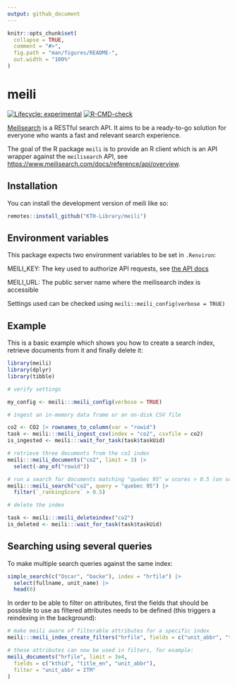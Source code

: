 ```yaml
---
output: github_document
---
```


<!-- README.md is generated from README.Rmd. Please edit that file -->

```r
knitr::opts_chunk$set(
  collapse = TRUE,
  comment = "#>",
  fig.path = "man/figures/README-",
  out.width = "100%"
)
```

# meili

<!-- badges: start -->
[![Lifecycle: experimental](https://img.shields.io/badge/lifecycle-experimental-orange.svg)](https://lifecycle.r-lib.org/articles/stages.html#experimental)
[![R-CMD-check](https://github.com/KTH-Library/meili/actions/workflows/R-CMD-check.yaml/badge.svg)](https://github.com/KTH-Library/meili/actions/workflows/R-CMD-check.yaml)
<!-- badges: end -->

[Meilisearch](https://meilisearch.com) is a RESTful search API. It aims to be a ready-to-go solution for everyone who wants a fast and relevant search experience.

The goal of the R package `meili` is to provide an R client which is an API wrapper against the `meilisearch` API, see <https://www.meilisearch.com/docs/reference/api/overview>.

## Installation

You can install the development version of meili like so:

``` r
remotes::install_github("KTH-Library/meili")
```

## Environment variables

This package expects two environment variables to be set in `.Renviron`:

MEILI_KEY: The key used to authorize API requests, see [the API docs](https://www.meilisearch.com/docs/learn/security/master_api_keys#communicating-with-a-protected-instance)

MEILI_URL: The public server name where the meilisearch index is accessible

Settings used can be checked using `meili::meili_config(verbose = TRUE)`

## Example

This is a basic example which shows you how to create a search index, retrieve documents from it and finally delete it:

```r
library(meili)
library(dplyr)
library(tibble)

# verify settings

my_config <- meili:::meili_config(verbose = TRUE)

# ingest an in-memory data frame or an on-disk CSV file

co2 <- CO2 |> rownames_to_column(var = "rowid")
task <- meili:::meili_ingest_csv(index = "co2", csvfile = co2)
is_ingested <- meili:::wait_for_task(task$taskUid)

# retrieve three documents from the co2 index
meili:::meili_documents("co2", limit = 3) |> 
  select(-any_of("rowid"))

# run a search for documents matching "quebec 95" w scores > 0.5 (on scale 0..1)
meili:::meili_search("co2", query = "quebec 95") |> 
  filter(`_rankingScore` > 0.5)

# delete the index

task <- meili:::meili_deleteindex("co2")
is_deleted <- meili:::wait_for_task(task$taskUid)


```

## Searching using several queries

To make multiple search queries against the same index:

```r

simple_search(c("Oscar", "backe"), index = "hrfile") |> 
  select(fullname, unit_name) |> 
  head(6)

```

In order to be able to filter on attributes, first the fields that should be possible to use as filtered attributes needs to be defined (this triggers a reindexing in the background):

```r

# make meili aware of filterable attributes for a specific index
meili:::meili_index_create_filters("hrfile", fields = c("unit_abbr", "title_en"))

# these attributes can now be used in filters, for example:
meili_documents("hrfile", limit = 3e4, 
  fields = c("kthid", "title_en", "unit_abbr"), 
  filter = "unit_abbr = ITM"
) 

```
